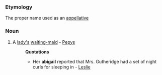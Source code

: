 ===Etymology===
The proper name used as an [[appellative]]
===Noun===
#A [[lady's]] [[waiting-maid]] - [[Pepys]]
#:'''Quotations'''
#:*Her '''abigail''' reported that Mrs. Gutheridge had a set of night curls for sleeping in - [[Leslie]]